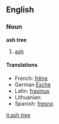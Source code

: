 ==English==

===Noun===
{{wikipedia}}
'''ash tree'''

# [[ash#Noun 2|ash]]

====Translations====
{{top}}
*French: [[frêne]]
*German [[Esche]]
*Latin: [[fraxinus]]
*Lithuanian: {{t|lt|uosis|m}}
*Spanish: [[fresno]]
{{bottom}}

[[it:ash tree]]